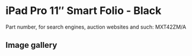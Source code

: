 
# iPad Pro 11″ Smart Folio - Black

Part number, for search engines, auction websites and such: MXT42ZM/A

## Image gallery

<div style={{ width: "768px" }}>
  <GalleryComponent
    images={[
      {
        original: "/everysource/MXT42.webp",
        thumbnail: "/everypreview/MXT42.webp",
      },
      {
        original: "/everysource/MXT42_AV1.webp",
        thumbnail: "/everypreview/MXT42_AV1.webp",
      },
      {
        original: "/everysource/MXT42_AV2.webp",
        thumbnail: "/everypreview/MXT42_AV2.webp",
      },
      {
        original: "/everysource/MXT42_AV3.webp",
        thumbnail: "/everypreview/MXT42_AV3.webp",
      },
      {
        original: "/everysource/MXT42_AV4.webp",
        thumbnail: "/everypreview/MXT42_AV4.webp",
      },
      {
        original: "/everysource/MXT42_AV5.webp",
        thumbnail: "/everypreview/MXT42_AV5.webp",
      }
    ]}
  />
</div>